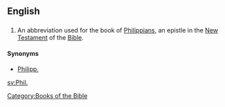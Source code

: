 ==English==
==={{abbreviation}}===
{{infl|en|abbreviation}}
# {{biblical}} An abbreviation used for the book of [[Philippians]], an epistle in the [[New Testament]] of the [[Bible]].

====Synonyms====
*[[Philipp.]]

[[Category:Books of the Bible]]

[[sv:Phil.]]
